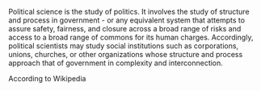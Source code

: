{{rfc}}
Political science is the study of politics. It involves the study of structure and process in government - or any equivalent system that attempts to assure safety, fairness, and closure across a broad range of risks and access to a broad range of commons for its human charges. Accordingly, political scientists may study social institutions such as corporations, unions, churches, or other organizations whose structure and process approach that of government in complexity and interconnection. 

According to Wikipedia